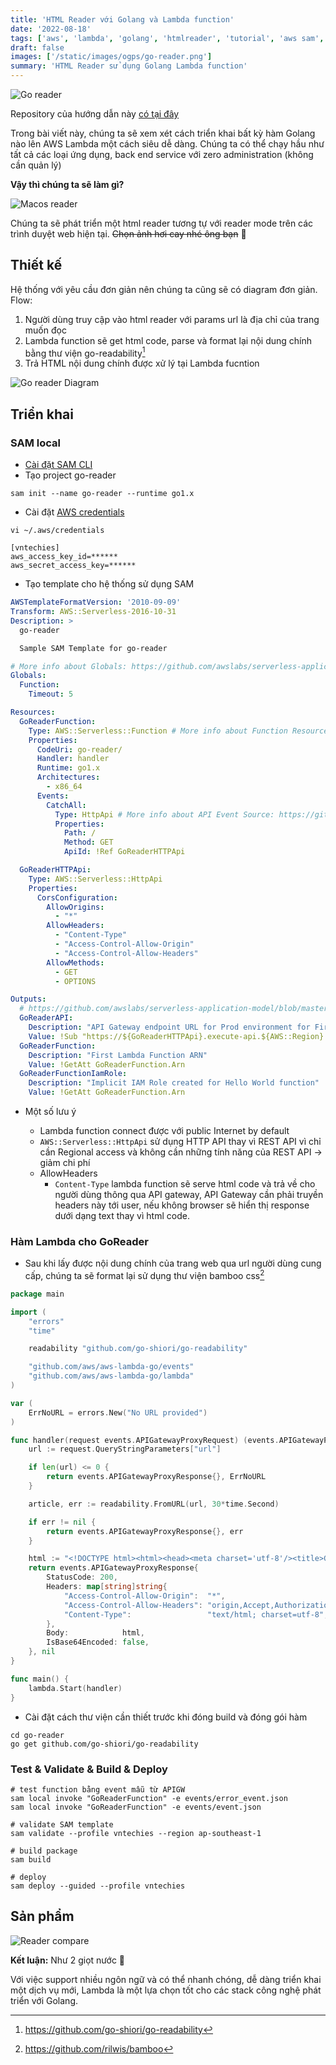 ```yaml
---
title: 'HTML Reader với Golang và Lambda function'
date: '2022-08-18'
tags: ['aws', 'lambda', 'golang', 'htmlreader', 'tutorial', 'aws sam', 'serverless', 'web']
draft: false
images: ['/static/images/ogps/go-reader.png']
summary: 'HTML Reader sử dụng Golang Lambda function'
---
```


![Go reader](/static/images/ogps/go-reader.png)

<TOCInline toc={props.toc} asDisclosure />

Repository của hướng dẫn này [có tại đây](https://github.com/vntechies/004-html-go-reader-lambda)

Trong bài viết này, chúng ta sẽ xem xét cách triển khai bất kỳ hàm Golang nào lên AWS Lambda một cách siêu dễ dàng.
Chúng ta có thể chạy hầu như tất cả các loại ứng dụng, back end service với zero administration (không cần quản lý)

**Vậy thì chúng ta sẽ làm gì?**

![Macos reader](/static/images/assets/macosreader.png)

Chúng ta sẽ phát triển một html reader tương tự với reader mode trên các trình duyệt web hiện tại.
~~Chọn ảnh hơi cay nhé ông bạn~~ 🥲

## Thiết kế

Hệ thống với yêu cầu đơn giản nên chúng ta cũng sẽ có diagram đơn giản.
Flow:

1. Người dùng truy cập vào html reader với params url là địa chỉ của trang muốn đọc
2. Lambda function sẽ get html code, parse và format lại nội dung chính bằng thư viện go-readability[^1]
3. Trả HTML nội dung chính được xử lý tại Lambda fucntion

![Go reader Diagram](/static/images/assets/goreader-diagram.png)

## Triển khai

### SAM local

- [Cài đặt SAM CLI](https://docs.aws.amazon.com/serverless-application-model/latest/developerguide/serverless-sam-cli-install.html)
- Tạo project go-reader

```shell:shell
sam init --name go-reader --runtime go1.x
```

- Cài đặt [AWS credentials](https://docs.aws.amazon.com/powershell:shell/latest/userguide/pstools-appendix-sign-up.html)

```shell:shell
vi ~/.aws/credentials
```

```yaml:~/.aws/credentials
[vntechies]
aws_access_key_id=******
aws_secret_access_key=******
```

- Tạo template cho hệ thống sử dụng SAM

```yaml:template.yaml
AWSTemplateFormatVersion: '2010-09-09'
Transform: AWS::Serverless-2016-10-31
Description: >
  go-reader

  Sample SAM Template for go-reader

# More info about Globals: https://github.com/awslabs/serverless-application-model/blob/master/docs/globals.rst
Globals:
  Function:
    Timeout: 5

Resources:
  GoReaderFunction:
    Type: AWS::Serverless::Function # More info about Function Resource: https://github.com/awslabs/serverless-application-model/blob/master/versions/2016-10-31.md#awsserverlessfunction
    Properties:
      CodeUri: go-reader/
      Handler: handler
      Runtime: go1.x
      Architectures:
        - x86_64
      Events:
        CatchAll:
          Type: HttpApi # More info about API Event Source: https://github.com/awslabs/serverless-application-model/blob/master/versions/2016-10-31.md#api
          Properties:
            Path: /
            Method: GET
            ApiId: !Ref GoReaderHTTPApi

  GoReaderHTTPApi:
    Type: AWS::Serverless::HttpApi
    Properties:
      CorsConfiguration:
        AllowOrigins:
          - "*"
        AllowHeaders:
          - "Content-Type"
          - "Access-Control-Allow-Origin"
          - "Access-Control-Allow-Headers"
        AllowMethods:
          - GET
          - OPTIONS

Outputs:
  # https://github.com/awslabs/serverless-application-model/blob/master/docs/internals/generated_resources.rst#api
  GoReaderAPI:
    Description: "API Gateway endpoint URL for Prod environment for First Function"
    Value: !Sub "https://${GoReaderHTTPApi}.execute-api.${AWS::Region}.amazonaws.com/"
  GoReaderFunction:
    Description: "First Lambda Function ARN"
    Value: !GetAtt GoReaderFunction.Arn
  GoReaderFunctionIamRole:
    Description: "Implicit IAM Role created for Hello World function"
    Value: !GetAtt GoReaderFunction.Arn
```

- Một số lưu ý

  - Lambda function connect được với public Internet by default
  - `AWS::Serverless::HttpApi` sử dụng HTTP API thay vì REST API vì chỉ cần Regional access và không cần những tính năng của REST API -> giảm chi phí
  - AllowHeaders
    - `Content-Type` lambda function sẽ serve html code và trả về cho người dùng thông qua API gateway, API Gateway cần phải truyền headers này tới user,
      nếu không browser sẽ hiển thị response dưới dạng text thay vì html code.

### Hàm Lambda cho GoReader

- Sau khi lấy được nội dung chính của trang web qua url người dùng cung cấp, chúng ta sẽ format lại sử dụng thư viện bamboo css[^2]

```go:go-reader/main.go
package main

import (
	"errors"
	"time"

	readability "github.com/go-shiori/go-readability"

	"github.com/aws/aws-lambda-go/events"
	"github.com/aws/aws-lambda-go/lambda"
)

var (
	ErrNoURL = errors.New("No URL provided")
)

func handler(request events.APIGatewayProxyRequest) (events.APIGatewayProxyResponse, error) {
	url := request.QueryStringParameters["url"]

	if len(url) <= 0 {
		return events.APIGatewayProxyResponse{}, ErrNoURL
	}

	article, err := readability.FromURL(url, 30*time.Second)

	if err != nil {
		return events.APIGatewayProxyResponse{}, err
	}

	html := "<!DOCTYPE html><html><head><meta charset='utf-8'/><title>GO READER</title><meta name='viewport' content='width=device-width, initial-scale=1'/><link rel='stylesheet' href='https://unpkg.com/bamboo.css'/></head><body><h2 id='title'>" + article.Title + "</h2><h4>" + article.Excerpt + "</h4><p id='output'>" + article.Content + "</p></body></html>"
	return events.APIGatewayProxyResponse{
		StatusCode: 200,
		Headers: map[string]string{
			"Access-Control-Allow-Origin":  "*",
			"Access-Control-Allow-Headers": "origin,Accept,Authorization,Content-Type",
			"Content-Type":                 "text/html; charset=utf-8",
		},
		Body:            html,
		IsBase64Encoded: false,
	}, nil
}

func main() {
	lambda.Start(handler)
}
```

- Cài đặt cách thư viện cần thiết trước khi đóng build và đóng gói hàm

```shell:shell
cd go-reader
go get github.com/go-shiori/go-readability
```

### Test & Validate & Build & Deploy

```shell:shell
# test function bằng event mẫu từ APIGW
sam local invoke "GoReaderFunction" -e events/error_event.json
sam local invoke "GoReaderFunction" -e events/event.json

# validate SAM template
sam validate --profile vntechies --region ap-southeast-1

# build package
sam build

# deploy
sam deploy --guided --profile vntechies
```

## Sản phẩm

![Reader compare](/static/images/assets/readerscompare.png)

**Kết luận:** Như 2 giọt nước 🤣

Với việc support nhiều ngôn ngữ và có thể nhanh chóng, dễ dàng triển khai một dịch vụ mới,
Lambda là một lựa chọn tốt cho các stack công nghệ phát triển với Golang.

[^1]: https://github.com/go-shiori/go-readability
[^2]: https://github.com/rilwis/bamboo

